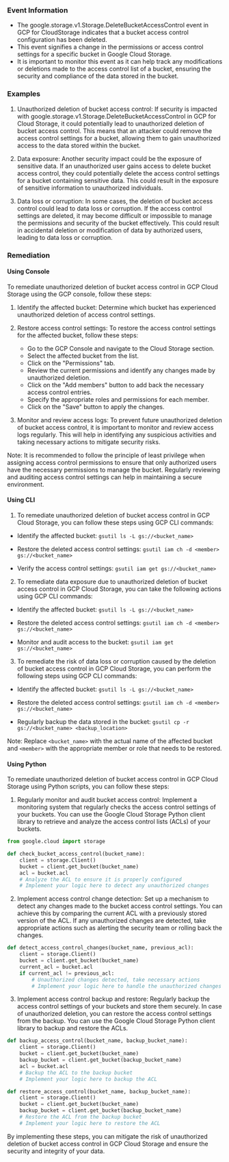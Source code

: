 
### Event Information

- The google.storage.v1.Storage.DeleteBucketAccessControl event in GCP for CloudStorage indicates that a bucket access control configuration has been deleted.
- This event signifies a change in the permissions or access control settings for a specific bucket in Google Cloud Storage.
- It is important to monitor this event as it can help track any modifications or deletions made to the access control list of a bucket, ensuring the security and compliance of the data stored in the bucket.


### Examples

1. Unauthorized deletion of bucket access control: If security is impacted with google.storage.v1.Storage.DeleteBucketAccessControl in GCP for Cloud Storage, it could potentially lead to unauthorized deletion of bucket access control. This means that an attacker could remove the access control settings for a bucket, allowing them to gain unauthorized access to the data stored within the bucket.

2. Data exposure: Another security impact could be the exposure of sensitive data. If an unauthorized user gains access to delete bucket access control, they could potentially delete the access control settings for a bucket containing sensitive data. This could result in the exposure of sensitive information to unauthorized individuals.

3. Data loss or corruption: In some cases, the deletion of bucket access control could lead to data loss or corruption. If the access control settings are deleted, it may become difficult or impossible to manage the permissions and security of the bucket effectively. This could result in accidental deletion or modification of data by authorized users, leading to data loss or corruption.

### Remediation

#### Using Console

To remediate unauthorized deletion of bucket access control in GCP Cloud Storage using the GCP console, follow these steps:

1. Identify the affected bucket: Determine which bucket has experienced unauthorized deletion of access control settings.

2. Restore access control settings: To restore the access control settings for the affected bucket, follow these steps:
   - Go to the GCP Console and navigate to the Cloud Storage section.
   - Select the affected bucket from the list.
   - Click on the "Permissions" tab.
   - Review the current permissions and identify any changes made by unauthorized deletion.
   - Click on the "Add members" button to add back the necessary access control entries.
   - Specify the appropriate roles and permissions for each member.
   - Click on the "Save" button to apply the changes.

3. Monitor and review access logs: To prevent future unauthorized deletion of bucket access control, it is important to monitor and review access logs regularly. This will help in identifying any suspicious activities and taking necessary actions to mitigate security risks.

Note: It is recommended to follow the principle of least privilege when assigning access control permissions to ensure that only authorized users have the necessary permissions to manage the bucket. Regularly reviewing and auditing access control settings can help in maintaining a secure environment.

#### Using CLI

1. To remediate unauthorized deletion of bucket access control in GCP Cloud Storage, you can follow these steps using GCP CLI commands:

- Identify the affected bucket: `gsutil ls -L gs://<bucket_name>`

- Restore the deleted access control settings: `gsutil iam ch -d <member> gs://<bucket_name>`

- Verify the access control settings: `gsutil iam get gs://<bucket_name>`

2. To remediate data exposure due to unauthorized deletion of bucket access control in GCP Cloud Storage, you can take the following actions using GCP CLI commands:

- Identify the affected bucket: `gsutil ls -L gs://<bucket_name>`

- Restore the deleted access control settings: `gsutil iam ch -d <member> gs://<bucket_name>`

- Monitor and audit access to the bucket: `gsutil iam get gs://<bucket_name>`

3. To remediate the risk of data loss or corruption caused by the deletion of bucket access control in GCP Cloud Storage, you can perform the following steps using GCP CLI commands:

- Identify the affected bucket: `gsutil ls -L gs://<bucket_name>`

- Restore the deleted access control settings: `gsutil iam ch -d <member> gs://<bucket_name>`

- Regularly backup the data stored in the bucket: `gsutil cp -r gs://<bucket_name> <backup_location>`

Note: Replace `<bucket_name>` with the actual name of the affected bucket and `<member>` with the appropriate member or role that needs to be restored.

#### Using Python

To remediate unauthorized deletion of bucket access control in GCP Cloud Storage using Python scripts, you can follow these steps:

1. Regularly monitor and audit bucket access control: Implement a monitoring system that regularly checks the access control settings of your buckets. You can use the Google Cloud Storage Python client library to retrieve and analyze the access control lists (ACLs) of your buckets.

```python
from google.cloud import storage

def check_bucket_access_control(bucket_name):
    client = storage.Client()
    bucket = client.get_bucket(bucket_name)
    acl = bucket.acl
    # Analyze the ACL to ensure it is properly configured
    # Implement your logic here to detect any unauthorized changes
```

2. Implement access control change detection: Set up a mechanism to detect any changes made to the bucket access control settings. You can achieve this by comparing the current ACL with a previously stored version of the ACL. If any unauthorized changes are detected, take appropriate actions such as alerting the security team or rolling back the changes.

```python
def detect_access_control_changes(bucket_name, previous_acl):
    client = storage.Client()
    bucket = client.get_bucket(bucket_name)
    current_acl = bucket.acl
    if current_acl != previous_acl:
        # Unauthorized changes detected, take necessary actions
        # Implement your logic here to handle the unauthorized changes
```

3. Implement access control backup and restore: Regularly backup the access control settings of your buckets and store them securely. In case of unauthorized deletion, you can restore the access control settings from the backup. You can use the Google Cloud Storage Python client library to backup and restore the ACLs.

```python
def backup_access_control(bucket_name, backup_bucket_name):
    client = storage.Client()
    bucket = client.get_bucket(bucket_name)
    backup_bucket = client.get_bucket(backup_bucket_name)
    acl = bucket.acl
    # Backup the ACL to the backup bucket
    # Implement your logic here to backup the ACL

def restore_access_control(bucket_name, backup_bucket_name):
    client = storage.Client()
    bucket = client.get_bucket(bucket_name)
    backup_bucket = client.get_bucket(backup_bucket_name)
    # Restore the ACL from the backup bucket
    # Implement your logic here to restore the ACL
```

By implementing these steps, you can mitigate the risk of unauthorized deletion of bucket access control in GCP Cloud Storage and ensure the security and integrity of your data.

